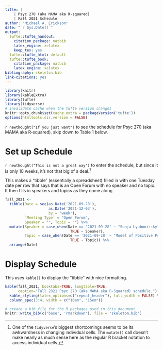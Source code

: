 ```yaml
---
title: |
    | Psyc 270 (aka MAMA aka R-squared)
    | Fall 2021 Schedule
author: "Michael A. Erickson"
date: "`r Sys.Date()`"
output:
  tufte::tufte_handout:
    citation_package: natbib
    latex_engine: xelatex
    keep_tex: yes
  tufte::tufte_html: default
  tufte::tufte_book:
    citation_package: natbib
    latex_engine: xelatex
bibliography: skeleton.bib
link-citations: yes
---
```


```r
library(knitr)
library(kableExtra)
library(tufte)
library(tidyverse)
# invalidate cache when the tufte version changes
knitr::opts_chunk$set(cache.extra = packageVersion('tufte'))
options(htmltools.dir.version = FALSE)
```

`r newthought("If you just want")` to see the schedule for Psyc 270 (aka MAMA aka R-squared), skip down to Table 1 below.

# Set up Schedule

`r newthought("This is not a great way")` to enter the schedule, but since it is only 10 weeks, it's not that big of a deal.^[One of the `tidyverse`'s biggest shortcomings seems to be its awkwardness in changing individual cells.  The `mutate()` call doesn't make nearly as much sense here as the regular R bracket notation to access individual cells.]

This makes a "tibble" (essentially a spreadsheet) filled in with one Tuesday date per row that says that is an Open Forum with no speaker and no topic.  It then fills in speakers and topics as they come along.

```r
fall_2021 <- 
  tibble(Date = seq(as.Date('2021-09-28'),
                    as.Date('2021-12-03'),
                    by = 'week'),
         `Meeting Type` = "Open Forum", 
         Speaker = "", Topic = "") %>%
  mutate(Speaker = case_when(Date == '2021-09-28' ~ "Sonja Lyubomirsky",
                              TRUE ~ Speaker),
         Topic = case_when(Date == '2021-09-28' ~ "Model of Positive Psychology",
                              TRUE ~ Topic)) %>%
  arrange(Date)

```


# Display Schedule

This uses `kable()` to display the "tibble" with nice formatting.

```r
kable(fall_2021, booktabs=TRUE, longtable=TRUE, 
      caption="Fall 2021 Psyc 270 (aka MAMA aka R-Squared) schedule.") %>%
  kable_styling(latex_options=c("repeat_header"), full_width = FALSE) %>%
  column_spec(3:4, width = c("10em", "15em"))

```


```r
# create a bib file for the R packages used in this document
knitr::write_bib(c('base', 'rmarkdown'), file = 'skeleton.bib')
```
